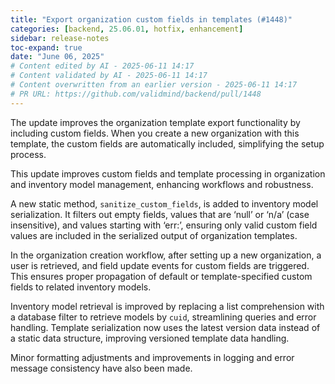 ```yaml
---
title: "Export organization custom fields in templates (#1448)"
categories: [backend, 25.06.01, hotfix, enhancement]
sidebar: release-notes
toc-expand: true
date: "June 06, 2025"
# Content edited by AI - 2025-06-11 14:17
# Content validated by AI - 2025-06-11 14:17
# Content overwritten from an earlier version - 2025-06-11 14:17
# PR URL: https://github.com/validmind/backend/pull/1448
---
```


The update improves the organization template export functionality by including custom fields. When you create a new organization with this template, the custom fields are automatically included, simplifying the setup process.

This update improves custom fields and template processing in organization and inventory model management, enhancing workflows and robustness.

A new static method, `sanitize_custom_fields`, is added to inventory model serialization. It filters out empty fields, values that are 'null' or 'n/a' (case insensitive), and values starting with 'err:', ensuring only valid custom field values are included in the serialized output of organization templates.

In the organization creation workflow, after setting up a new organization, a user is retrieved, and field update events for custom fields are triggered. This ensures proper propagation of default or template-specified custom fields to related inventory models.

Inventory model retrieval is improved by replacing a list comprehension with a database filter to retrieve models by `cuid`, streamlining queries and error handling. Template serialization now uses the latest version data instead of a static data structure, improving versioned template data handling.

Minor formatting adjustments and improvements in logging and error message consistency have also been made.